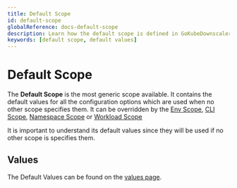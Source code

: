 ```yaml
---
title: Default Scope
id: default-scope
globalReference: docs-default-scope
description: Learn how the default scope is defined in GoKubeDownscaler and how it can be overridden.
keywords: [default scope, default values]
---
```



# Default Scope

The **Default Scope** is the most generic scope available.
It contains the default values for all the configuration options which are used when no other scope specifies them.
It can be overridden by the [Env Scope](ref:docs-env-scope), [CLI Scope](ref:docs-cli-scope),
[Namespace Scope](ref:docs-namespace-scope) or [Workload Scope](ref:docs-workload-scope)

<HierarchyDiagram highlight="a" />

It is important to understand its default values
since they will be used if no other scope is specifies them.

## Values

The Default Values can be found on the [values page](ref:docs-values).
